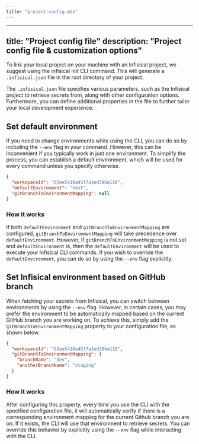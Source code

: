 ```yaml
---
title: "project-config.mdx"
---
```


---
title: "Project config file"
description: "Project config file & customization options"
---

To link your local project on your machine with an Infisical project, we suggest using the infisical init CLI command. This will generate a `.infisical.json` file in the root directory of your project.

The `.infisical.json` file specifies various parameters, such as the Infisical project to retrieve secrets from, along with other configuration options. Furthermore, you can define additional properties in the file to further tailor your local development experience.

## Set default environment
If you need to change environments while using the CLI, you can do so by including the `--env` flag in your command. 
However, this can be inconvenient if you typically work in just one environment. 
To simplify the process, you can establish a default environment, which will be used for every command unless you specify otherwise.

```json .infisical.json
{
  "workspaceId": "63ee5410a45f7a1ed39ba118",
  "defaultEnvironment": "test",
  "gitBranchToEnvironmentMapping": null
}
```

### How it works
If both `defaultEnvironment` and `gitBranchToEnvironmentMapping` are configured, `gitBranchToEnvironmentMapping` will take precedence over `defaultEnvironment`. 
However, if `gitBranchToEnvironmentMapping` is not set and `defaultEnvironment` is, then the `defaultEnvironment` will be used to execute your Infisical CLI commands.
If you wish to override the `defaultEnvironment`, you can do so by using the `--env` flag explicitly.

## Set Infisical environment based on GitHub branch 
When fetching your secrets from Infisical, you can switch between environments by using the `--env` flag. However, in certain cases, you may prefer the environment to be automatically mapped based on the current GitHub branch you are working on. 
To achieve this, simply add the `gitBranchToEnvironmentMapping` property to your configuration file, as shown below.

```json .infisical.json
{
  "workspaceId": "63ee5410a45f7a1ed39ba118",
  "gitBranchToEnvironmentMapping": {
    "branchName": "dev",
    "anotherBranchName": "staging"
  }
}
```

### How it works
After configuring this property, every time you use the CLI with the specified configuration file, it will automatically verify if there is a corresponding environment mapping for the current Github branch you are on.
If it exists, the CLI will use that environment to retrieve secrets. You can override this behavior by explicitly using the `--env` flag while interacting with the CLI.
